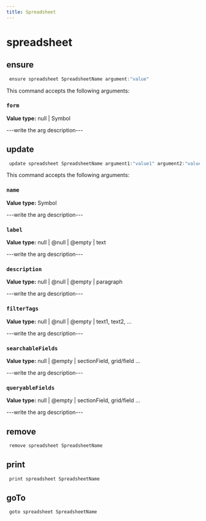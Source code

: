 ```yaml
---
title: Spreadsheet
---
```


# spreadsheet

## ensure

```js filename="Terminal" copy
 ensure spreadsheet SpreadsheetName argument:"value"
```

This command accepts the following arguments:

### `form`
**Value type:** null | Symbol

---write the arg description---


## update

```js filename="Terminal" copy
 update spreadsheet SpreadsheetName argument1:"value1" argument2:"value2"
```

This command accepts the following arguments:

### `name`
**Value type:** Symbol

---write the arg description---

### `label`
**Value type:** null | @null | @empty | text

---write the arg description---

### `description`
**Value type:** null | @null | @empty | paragraph

---write the arg description---

### `filterTags`
**Value type:** null | @null | @empty | text1, text2, ...

---write the arg description---

### `searchableFields`
**Value type:** null | @empty | sectionField, grid/field ...

---write the arg description---

### `queryableFields`
**Value type:** null | @empty | sectionField, grid/field ...

---write the arg description---


## remove

```js filename="Terminal" copy
 remove spreadsheet SpreadsheetName
```


## print

```js filename="Terminal" copy
 print spreadsheet SpreadsheetName
```


## goTo


```js filename="Terminal" copy
 goto spreadsheet SpreadsheetName
```

